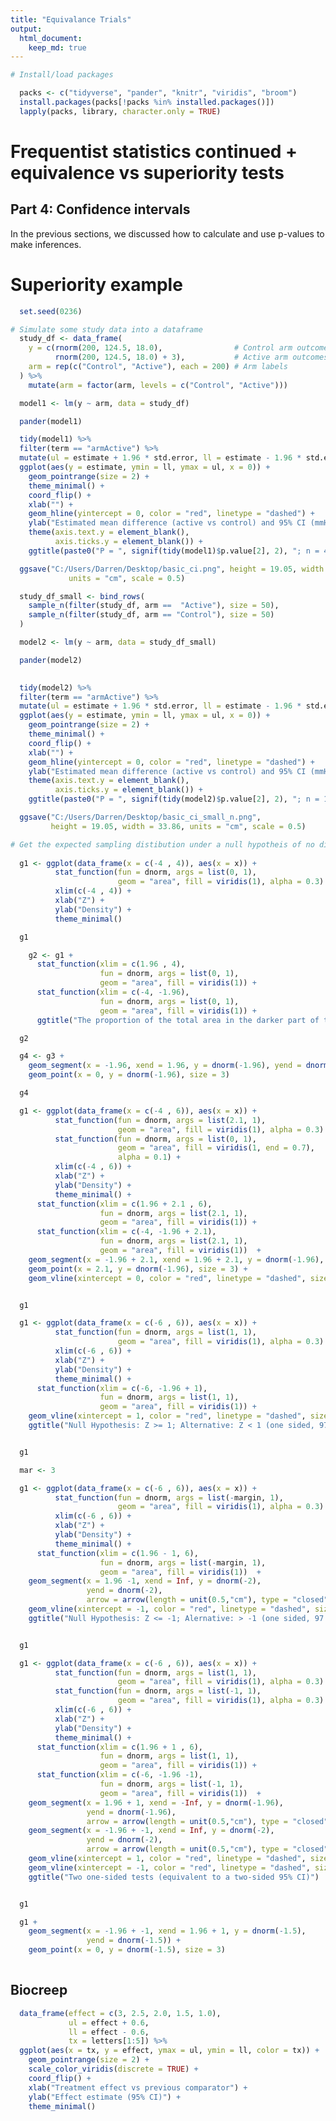 ```yaml
---
title: "Equivalance Trials"
output: 
  html_document:
    keep_md: true
---
```


```r

# Install/load packages

  packs <- c("tidyverse", "pander", "knitr", "viridis", "broom")
  install.packages(packs[!packs %in% installed.packages()])
  lapply(packs, library, character.only = TRUE)

```

# Frequentist statistics continued + equivalence vs superiority tests

## Part 4: Confidence intervals

In the previous sections, we discussed how to calculate and use p-values to make inferences.  

# Superiority example
```r

  set.seed(0236)

# Simulate some study data into a dataframe
  study_df <- data_frame(
    y = c(rnorm(200, 124.5, 18.0),                # Control arm outcomes
          rnorm(200, 124.5, 18.0) + 3),           # Active arm outcomes
    arm = rep(c("Control", "Active"), each = 200) # Arm labels
  ) %>%
    mutate(arm = factor(arm, levels = c("Control", "Active")))

  model1 <- lm(y ~ arm, data = study_df)

  pander(model1)

```


```r

  tidy(model1) %>%
  filter(term == "armActive") %>%
  mutate(ul = estimate + 1.96 * std.error, ll = estimate - 1.96 * std.error) %>%
  ggplot(aes(y = estimate, ymin = ll, ymax = ul, x = 0)) +
    geom_pointrange(size = 2) +
    theme_minimal() +
    coord_flip() +
    xlab("") +
    geom_hline(yintercept = 0, color = "red", linetype = "dashed") +
    ylab("Estimated mean difference (active vs control) and 95% CI (mmHg SBP)") +
    theme(axis.text.y = element_blank(), 
          axis.ticks.y = element_blank()) +
    ggtitle(paste0("P = ", signif(tidy(model1)$p.value[2], 2), "; n = 400"))

  ggsave("C:/Users/Darren/Desktop/basic_ci.png", height = 19.05, width = 33.86,
	         units = "cm", scale = 0.5)

```

```r

  study_df_small <- bind_rows(
    sample_n(filter(study_df, arm ==  "Active"), size = 50), 
    sample_n(filter(study_df, arm == "Control"), size = 50)
  )

  model2 <- lm(y ~ arm, data = study_df_small)

  pander(model2)
  
```

```r

  tidy(model2) %>%
  filter(term == "armActive") %>%
  mutate(ul = estimate + 1.96 * std.error, ll = estimate - 1.96 * std.error) %>%
  ggplot(aes(y = estimate, ymin = ll, ymax = ul, x = 0)) +
    geom_pointrange(size = 2) +
    theme_minimal() +
    coord_flip() +
    xlab("") +
    geom_hline(yintercept = 0, color = "red", linetype = "dashed") +
    ylab("Estimated mean difference (active vs control) and 95% CI (mmHg SBP)") +
    theme(axis.text.y = element_blank(), 
          axis.ticks.y = element_blank()) +
    ggtitle(paste0("P = ", signif(tidy(model2)$p.value[2], 2), "; n = 100"))

  ggsave("C:/Users/Darren/Desktop/basic_ci_small_n.png", 
         height = 19.05, width = 33.86, units = "cm", scale = 0.5)


```



```r
# Get the expected sampling distibution under a null hypotheis of no difference
  
  g1 <- ggplot(data_frame(x = c(-4 , 4)), aes(x = x)) + 
          stat_function(fun = dnorm, args = list(0, 1), 
                        geom = "area", fill = viridis(1), alpha = 0.3) +
          xlim(c(-4 , 4)) +
          xlab("Z") +
          ylab("Density") +
          theme_minimal()

  g1

```


```r

    g2 <- g1 +
      stat_function(xlim = c(1.96 , 4), 
                    fun = dnorm, args = list(0, 1), 
                    geom = "area", fill = viridis(1)) +
      stat_function(xlim = c(-4, -1.96), 
                    fun = dnorm, args = list(0, 1), 
                    geom = "area", fill = viridis(1)) +
      ggtitle("The proportion of the total area in the darker part of the distribution\n for Z is 0.05")

  g2

```


```r

  g4 <- g3 +
    geom_segment(x = -1.96, xend = 1.96, y = dnorm(-1.96), yend = dnorm(-1.96)) +
    geom_point(x = 0, y = dnorm(-1.96), size = 3)   

  g4

```

```r

  g1 <- ggplot(data_frame(x = c(-4 , 6)), aes(x = x)) + 
          stat_function(fun = dnorm, args = list(2.1, 1), 
                        geom = "area", fill = viridis(1), alpha = 0.3) +
          stat_function(fun = dnorm, args = list(0, 1), 
                        geom = "area", fill = viridis(1, end = 0.7), 
                        alpha = 0.1) +
          xlim(c(-4 , 6)) +
          xlab("Z") +
          ylab("Density") +
          theme_minimal() +
      stat_function(xlim = c(1.96 + 2.1 , 6), 
                    fun = dnorm, args = list(2.1, 1), 
                    geom = "area", fill = viridis(1)) +
      stat_function(xlim = c(-4, -1.96 + 2.1), 
                    fun = dnorm, args = list(2.1, 1), 
                    geom = "area", fill = viridis(1))  +
    geom_segment(x = -1.96 + 2.1, xend = 1.96 + 2.1, y = dnorm(-1.96), yend = dnorm(-1.96)) +
    geom_point(x = 2.1, y = dnorm(-1.96), size = 3) +
    geom_vline(xintercept = 0, color = "red", linetype = "dashed", size = 1)


  g1

```


```r

  g1 <- ggplot(data_frame(x = c(-6 , 6)), aes(x = x)) + 
          stat_function(fun = dnorm, args = list(1, 1), 
                        geom = "area", fill = viridis(1), alpha = 0.3) +
          xlim(c(-6 , 6)) +
          xlab("Z") +
          ylab("Density") +
          theme_minimal() +
      stat_function(xlim = c(-6, -1.96 + 1), 
                    fun = dnorm, args = list(1, 1), 
                    geom = "area", fill = viridis(1)) +
    geom_vline(xintercept = 1, color = "red", linetype = "dashed", size = 1) +
    ggtitle("Null Hypothesis: Z >= 1; Alternative: Z < 1 (one sided, 97.5% CI)")


  g1

```

```r

  mar <- 3

  g1 <- ggplot(data_frame(x = c(-6 , 6)), aes(x = x)) + 
          stat_function(fun = dnorm, args = list(-margin, 1), 
                        geom = "area", fill = viridis(1), alpha = 0.3) +
          xlim(c(-6 , 6)) +
          xlab("Z") +
          ylab("Density") +
          theme_minimal() +
      stat_function(xlim = c(1.96 - 1, 6), 
                    fun = dnorm, args = list(-margin, 1), 
                    geom = "area", fill = viridis(1))  +
    geom_segment(x = 1.96 -1, xend = Inf, y = dnorm(-2),
                 yend = dnorm(-2), 
                 arrow = arrow(length = unit(0.5,"cm"), type = "closed")) +
    geom_vline(xintercept = -1, color = "red", linetype = "dashed", size = 1)  +
    ggtitle("Null Hypothesis: Z <= -1; Alernative: > -1 (one sided, 97.5% CI)")


  g1

```

```r

  g1 <- ggplot(data_frame(x = c(-6 , 6)), aes(x = x)) + 
          stat_function(fun = dnorm, args = list(1, 1), 
                        geom = "area", fill = viridis(1), alpha = 0.3) +
          stat_function(fun = dnorm, args = list(-1, 1), 
                        geom = "area", fill = viridis(1), alpha = 0.3) +
          xlim(c(-6 , 6)) +
          xlab("Z") +
          ylab("Density") +
          theme_minimal() +
      stat_function(xlim = c(1.96 + 1 , 6), 
                    fun = dnorm, args = list(1, 1), 
                    geom = "area", fill = viridis(1)) +
      stat_function(xlim = c(-6, -1.96 -1), 
                    fun = dnorm, args = list(-1, 1), 
                    geom = "area", fill = viridis(1))  +
    geom_segment(x = 1.96 + 1, xend = -Inf, y = dnorm(-1.96),
                 yend = dnorm(-1.96), 
                 arrow = arrow(length = unit(0.5,"cm"), type = "closed")) +
    geom_segment(x = -1.96 + -1, xend = Inf, y = dnorm(-2),
                 yend = dnorm(-2), 
                 arrow = arrow(length = unit(0.5,"cm"), type = "closed")) +
    geom_vline(xintercept = 1, color = "red", linetype = "dashed", size = 1) +
    geom_vline(xintercept = -1, color = "red", linetype = "dashed", size = 1) +
    ggtitle("Two one-sided tests (equivalent to a two-sided 95% CI)")


  g1

```

```r
  g1 +
    geom_segment(x = -1.96 + -1, xend = 1.96 + 1, y = dnorm(-1.5),
                 yend = dnorm(-1.5)) +
    geom_point(x = 0, y = dnorm(-1.5), size = 3)
  
```


## Biocreep

```r

  data_frame(effect = c(3, 2.5, 2.0, 1.5, 1.0), 
             ul = effect + 0.6, 
             ll = effect - 0.6, 
             tx = letters[1:5]) %>%
  ggplot(aes(x = tx, y = effect, ymax = ul, ymin = ll, color = tx)) +
    geom_pointrange(size = 2) +
    scale_color_viridis(discrete = TRUE) +
    coord_flip() +
    xlab("Treatment effect vs previous comparator") +
    ylab("Effect estimate (95% CI)") +
    theme_minimal() 
    

```



